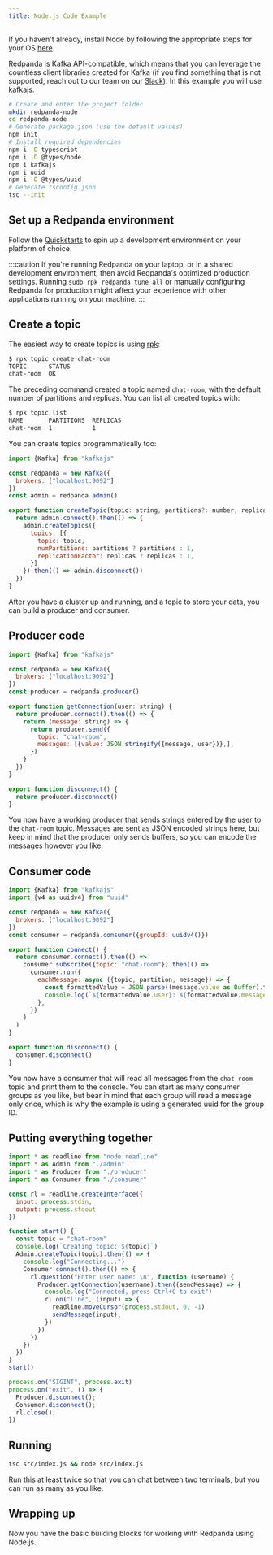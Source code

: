 ```yaml
---
title: Node.js Code Example
---
```


<head>
    <meta name="title" content="Node.js Code Example | Redpanda Docs"/>
    <meta name="description" content="How to produce to and consume from Redpanda using Node.js."/>
</head>


If you haven't already, install Node by following the appropriate steps for
your OS [here](https://nodejs.org/en/download/package-manager/).

Redpanda is Kafka API-compatible, which means
that you can leverage the countless client
libraries created for Kafka (if you find something that is not supported,
reach out to our team on our <a href="https://redpanda.com/slack">Slack</a>).
In this example you will use [kafkajs](https://kafka.js.org/).

```bash
# Create and enter the project folder
mkdir redpanda-node
cd redpanda-node
# Generate package.json (use the default values)
npm init
# Install required dependencies
npm i -D typescript
npm i -D @types/node
npm i kafkajs
npm i uuid
npm i -D @types/uuid
# Generate tsconfig.json
tsc --init
```

## Set up a Redpanda environment

Follow the [Quickstarts](../../quickstart) to spin up a development
environment on your platform of choice.

:::caution
If you're running Redpanda on your laptop, or in a shared development
environment, then avoid Redpanda's optimized production settings. Running
`sudo rpk redpanda tune all` or manually configuring Redpanda for production
might affect your experience with other applications running on your machine.
:::

## Create a topic

The easiest way to create topics is using
[rpk](../reference/rpk/rpk-commands.mdx):

```bash
$ rpk topic create chat-room
TOPIC      STATUS
chat-room  OK
```

The preceding command created a topic named `chat-room`, with the default number of
partitions and replicas. You can list all created topics with:
```bash
$ rpk topic list
NAME       PARTITIONS  REPLICAS
chat-room  1           1
```

You can create topics programmatically too:

```javascript title="src/admin.ts"
import {Kafka} from "kafkajs"

const redpanda = new Kafka({
  brokers: ["localhost:9092"]
})
const admin = redpanda.admin()

export function createTopic(topic: string, partitions?: number, replicas?: number) {
  return admin.connect().then(() => {
    admin.createTopics({
      topics: [{
        topic: topic,
        numPartitions: partitions ? partitions : 1,
        replicationFactor: replicas ? replicas : 1,
      }]
    }).then(() => admin.disconnect())
  })
}
```

After you have a cluster up and running, and a topic to store your data, you can 
build a producer and consumer.

## Producer code

```javascript title="src/producer.ts"
import {Kafka} from "kafkajs"

const redpanda = new Kafka({
  brokers: ["localhost:9092"]
})
const producer = redpanda.producer()

export function getConnection(user: string) {
  return producer.connect().then(() => {
    return (message: string) => {
      return producer.send({
        topic: "chat-room",
        messages: [{value: JSON.stringify({message, user})},],
      })
    }
  })
}

export function disconnect() {
  return producer.disconnect()
}
```

You now have a working producer that sends strings entered by the user to the 
`chat-room` topic. Messages are sent as JSON encoded strings here,
but keep in mind that the producer only sends buffers, so you can encode the
messages however you like.

## Consumer code

```javascript title="src/consumer.ts"
import {Kafka} from "kafkajs"
import {v4 as uuidv4} from "uuid"

const redpanda = new Kafka({
  brokers: ["localhost:9092"]
})
const consumer = redpanda.consumer({groupId: uuidv4()})

export function connect() {
  return consumer.connect().then(() =>
    consumer.subscribe({topic: "chat-room"}).then(() =>
      consumer.run({
        eachMessage: async ({topic, partition, message}) => {
          const formattedValue = JSON.parse((message.value as Buffer).toString())
          console.log(`${formattedValue.user}: ${formattedValue.message}`)
        },
      })
    )
  )
}

export function disconnect() {
  consumer.disconnect()
}
```

You now have a consumer that will read all messages from the `chat-room`
topic and print them to the console. You can start as many consumer groups as
you like, but bear in mind that each group will read a message only once, which is
why the example is using a generated uuid for the group ID.

## Putting everything together

```javascript title="src/index.ts"
import * as readline from "node:readline"
import * as Admin from "./admin"
import * as Producer from "./producer"
import * as Consumer from "./consumer"

const rl = readline.createInterface({
  input: process.stdin,
  output: process.stdout
})

function start() {
  const topic = "chat-room"
  console.log(`Creating topic: ${topic}`)
  Admin.createTopic(topic).then(() => {
    console.log("Connecting...")
    Consumer.connect().then(() => {
      rl.question("Enter user name: \n", function (username) {
        Producer.getConnection(username).then((sendMessage) => {
          console.log("Connected, press Ctrl+C to exit")
          rl.on("line", (input) => {
            readline.moveCursor(process.stdout, 0, -1)
            sendMessage(input);
          })
        })
      })
    })
  })  
}
start()

process.on("SIGINT", process.exit)
process.on("exit", () => {
  Producer.disconnect();
  Consumer.disconnect();
  rl.close();
})
``` 

## Running

```bash
tsc src/index.js && node src/index.js
```

Run this at least twice so that you can chat between two terminals, but you can
run as many as you like.

## Wrapping up

Now you have the basic building blocks for working with Redpanda using Node.js.
